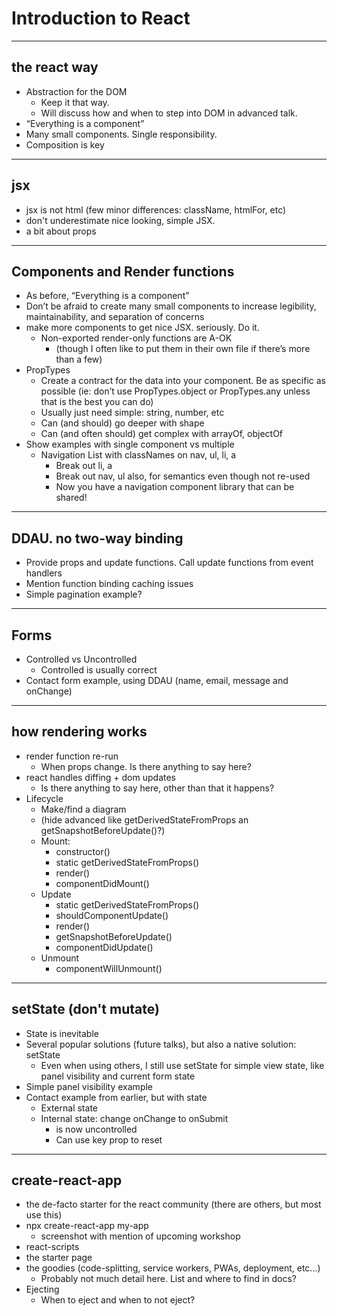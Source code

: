

<Head>
  <title>Presentation Title</title>
</Head>

# Introduction to React

---

## the react way

* Abstraction for the DOM
  * Keep it that way.
  * Will discuss how and when to step into DOM in advanced talk.
* “Everything is a component”
* Many small components. Single responsibility.
* Composition is key

---

## jsx

* jsx is not html (few minor differences: className, htmlFor, etc)
* don't underestimate nice looking, simple JSX.
* a bit about props

---

## Components and Render functions

* As before, “Everything is a component”
* Don’t be afraid to create many small components to increase legibility, maintainability, and separation of concerns
* make more components to get nice JSX. seriously. Do it.
  * Non-exported render-only functions are A-OK
    * (though I often like to put them in their own file if there’s more than a few)
* PropTypes
  * Create a contract for the data into your component. Be as specific as possible (ie: don’t use PropTypes.object or PropTypes.any unless that is the best you can do)
  * Usually just need simple: string, number, etc
  * Can (and should) go deeper with shape
  * Can (and often should) get complex with arrayOf, objectOf
* Show examples with single component vs multiple
  * Navigation List with classNames on nav, ul, li, a
    * Break out li, a
    * Break out nav, ul also, for semantics even though not re-used
    * Now you have a navigation component library that can be shared!

---

## DDAU. no two-way binding

* Provide props and update functions. Call update functions from event handlers
* Mention function binding caching issues
* Simple pagination example?

---

## Forms

* Controlled vs Uncontrolled
  * Controlled is usually correct
* Contact form example, using DDAU (name, email, message and onChange)

---

## how rendering works

* render function re-run
  * When props change. Is there anything to say here?
* react handles diffing + dom updates
  * Is there anything to say here, other than that it happens?
* Lifecycle
  * Make/find a diagram
  * (hide advanced like getDerivedStateFromProps an getSnapshotBeforeUpdate()?)
  * Mount:
    * constructor()
    * static getDerivedStateFromProps()
    * render()
    * componentDidMount()
  * Update
    * static getDerivedStateFromProps()
    * shouldComponentUpdate()
    * render()
    * getSnapshotBeforeUpdate()
    * componentDidUpdate()
  * Unmount
    * componentWillUnmount()

---

## setState (don't mutate)

* State is inevitable
* Several popular solutions (future talks), but also a native solution: setState
  * Even when using others, I still use setState for simple view state, like panel visibility and current form state
* Simple panel visibility example
* Contact example from earlier, but with state
  * External state
  * Internal state: change onChange to onSubmit
    * is now uncontrolled
    * Can use key prop to reset

---

## create-react-app

* the de-facto starter for the react community (there are others, but most use this)
* npx create-react-app my-app
  * screenshot with mention of upcoming workshop
* react-scripts
* the starter page
* the goodies (code-splitting, service workers, PWAs, deployment, etc...)
  * Probably not much detail here. List and where to find in docs?
* Ejecting
  * When to eject and when to not eject?

